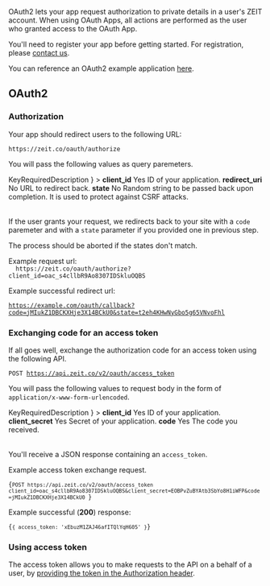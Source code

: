 
OAuth2 lets your app request authorization to private details in a user's ZEIT account.
When using OAuth Apps, all actions are performed as the user who granted access to the OAuth App.

You'll need to register your app before getting started. For registration, please [contact us](mailto:team@zeit.co).

You can reference an OAuth2 example application [here](https://github.com/zeit/zeit-oauth2-example).

## OAuth2

### Authorization

Your app should redirect users to the following URL:

```
https://zeit.co/oauth/authorize
```

You will pass the following values as query paremeters.

<Table
  head={
    <Row>
      <Cell isHead>Key</Cell>
      <Cell isHead>Required</Cell>
      <Cell isHead>Description</Cell>
    </Row>
  }
>
  <Row>
    <Cell>
      <b>client_id</b>
    </Cell>
    <Cell>Yes</Cell>
    <Cell>ID of your application.</Cell>
  </Row>
  <Row>
    <Cell>
      <b>redirect_uri</b>
    </Cell>
    <Cell>No</Cell>
    <Cell>URL to redirect back.</Cell>
  </Row>
  <Row>
    <Cell>
      <b>state</b>
    </Cell>
    <Cell>No</Cell>
    <Cell>
      Random string to be passed back upon completion. It is used to protect
      against CSRF attacks.
    </Cell>
  </Row>
</Table>

If the user grants your request, we redirects back to your site with a `code` paremeter and with a `state` parameter if you provided one in previous step.

The process should be aborted if the states don't match.

<Example>
  Example request url:

<Code>
  https://zeit.co/oauth/authorize?client_id=oac_s4cllbR9Ao8307IDSkluOQBS
</Code>

Example successful redirect url:

  <Code>https://example.com/oauth/callback?code=jMIukZ1DBCKXHje3X14BCkU0&state=t2eh4KHwNyGbo5g65VNvoFhl</Code>
</Example>

### Exchanging code for an access token

If all goes well, exchange the authorization code for an access token using the following API.

<Code>POST https://api.zeit.co/v2/oauth/access_token</Code>

You will pass the following values to request body in the form of `application/x-www-form-urlencoded`.

<Table
  head={
    <Row>
      <Cell isHead>Key</Cell>
      <Cell isHead>Required</Cell>
      <Cell isHead>Description</Cell>
    </Row>
  }
>
  <Row>
    <Cell>
      <b>client_id</b>
    </Cell>
    <Cell>Yes</Cell>
    <Cell>ID of your application.</Cell>
  </Row>
  <Row>
    <Cell>
      <b>client_secret</b>
    </Cell>
    <Cell>Yes</Cell>
    <Cell>Secret of your application.</Cell>
  </Row>
  <Row>
    <Cell>
      <b>code</b>
    </Cell>
    <Cell>Yes</Cell>
    <Cell>The code you received.</Cell>
  </Row>
</Table>

You'll receive a JSON response containing an `access_token`.

<Example>
  Example access token exchange request.

<Code>{`POST https://api.zeit.co/v2/oauth/access_token
  client_id=oac_s4cllbR9Ao8307IDSkluOQBS&client_secret=EOBPvZuBYAtb3SbYo8H1iWFP&code=jMIukZ1DBCKXHje3X14BCkU0
  `}</Code>

Example successful (**200**) response:

  <Code>{`{
    access_token: 'xEbuzM1ZAJ46afITQlYqH605'
  }`}</Code>
</Example>

### Using access token

The access token allows you to make requests to the API on a behalf of a user,
by [providing the token in the Authorization header](#api-basics/authentication).

